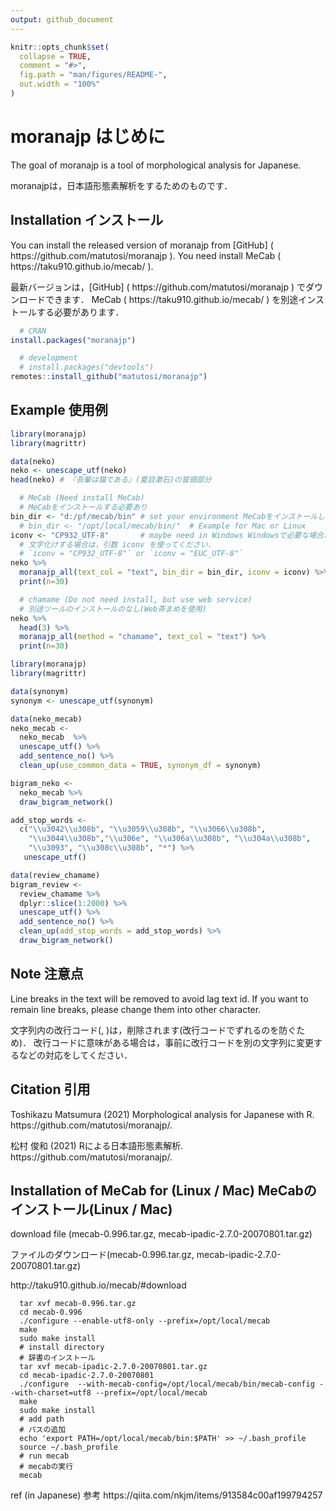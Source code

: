 ```yaml
---
output: github_document
---
```


```r
knitr::opts_chunk$set(
  collapse = TRUE,
  comment = "#>",
  fig.path = "man/figures/README-",
  out.width = "100%"
)
```

# moranajp はじめに

The goal of moranajp is a tool of morphological analysis for Japanese. 

moranajpは，日本語形態素解析をするためのものです．

## Installation インストール

You can install the released version of moranajp from [GitHub] ( https://github.com/matutosi/moranajp ). 
You need install MeCab ( https://taku910.github.io/mecab/ ). 

最新バージョンは，[GitHub] ( https://github.com/matutosi/moranajp ) でダウンロードできます．
MeCab ( https://taku910.github.io/mecab/ ) を別途インストールする必要があります．

``` r
  # CRAN
install.packages("moranajp")

  # development
  # install.packages("devtools")
remotes::install_github("matutosi/moranajp")
```

## Example 使用例

```r
library(moranajp)
library(magrittr)

data(neko)
neko <- unescape_utf(neko)
head(neko) # 『吾輩は猫である』(夏目漱石)の冒頭部分

  # MeCab (Need install MeCab) 
  # MeCabをインストールする必要あり
bin_dir <- "d:/pf/mecab/bin" # set your environment MeCabをインストールしたフォルダを指定
  # bin_dir <- "/opt/local/mecab/bin/"  # Example for Mac or Linux
iconv <- "CP932_UTF-8"       # maybe need in Windows Windowsで必要な場合あり
  # 文字化けする場合は，引数 iconv を使ってください．
  # `iconv = "CP932_UTF-8"` or `iconv = "EUC_UTF-8"`
neko %>%
  moranajp_all(text_col = "text", bin_dir = bin_dir, iconv = iconv) %>%
  print(n=30)

  # chamame (Do not need install, but use web service)
  # 別途ツールのインストールのなし(Web茶まめを使用)
neko %>%
  head(3) %>%
  moranajp_all(method = "chamame", text_col = "text") %>%
  print(n=30)
```

```r
library(moranajp)
library(magrittr)

data(synonym)
synonym <- unescape_utf(synonym)

data(neko_mecab)
neko_mecab <- 
  neko_mecab  %>%
  unescape_utf() %>%
  add_sentence_no() %>%
  clean_up(use_common_data = TRUE, synonym_df = synonym)

bigram_neko <- 
  neko_mecab %>%
  draw_bigram_network()

add_stop_words <- 
  c("\\u3042\\u308b", "\\u3059\\u308b", "\\u3066\\u308b", 
    "\\u3044\\u308b","\\u306e", "\\u306a\\u308b", "\\u304a\\u308b", 
    "\\u3093", "\\u308c\\u308b", "*") %>% 
   unescape_utf()

data(review_chamame)
bigram_review <- 
  review_chamame %>%
  dplyr::slice(1:2000) %>%
  unescape_utf() %>%
  add_sentence_no() %>%
  clean_up(add_stop_words = add_stop_words) %>%
  draw_bigram_network()
```


## Note 注意点

Line breaks in the text will be removed to avoid lag text id. 
If you want to remain line breaks, please change them into other character. 

文字列内の改行コード(\r\n, \n)は，削除されます(改行コードでずれるのを防ぐため)．
改行コードに意味がある場合は，事前に改行コードを別の文字列に変更するなどの対応をしてください．

## Citation 引用

Toshikazu Matsumura (2021) Morphological analysis for Japanese with R. https://github.com/matutosi/moranajp/.

松村 俊和 (2021) Rによる日本語形態素解析. https://github.com/matutosi/moranajp/.

## Installation of MeCab for (Linux / Mac) MeCabのインストール(Linux / Mac)

download file (mecab-0.996.tar.gz, mecab-ipadic-2.7.0-20070801.tar.gz)

ファイルのダウンロード(mecab-0.996.tar.gz, mecab-ipadic-2.7.0-20070801.tar.gz)

http://taku910.github.io/mecab/#download


```
  tar xvf mecab-0.996.tar.gz
  cd mecab-0.996
  ./configure --enable-utf8-only --prefix=/opt/local/mecab
  make
  sudo make install
  # install directory
  # 辞書のインストール
  tar xvf mecab-ipadic-2.7.0-20070801.tar.gz
  cd mecab-ipadic-2.7.0-20070801
  ./configure  --with-mecab-config=/opt/local/mecab/bin/mecab-config --with-charset=utf8 --prefix=/opt/local/mecab
  make
  sudo make install
  # add path
  # パスの追加
  echo 'export PATH=/opt/local/mecab/bin:$PATH' >> ~/.bash_profile
  source ~/.bash_profile
  # run mecab
  # mecabの実行
  mecab
```

ref (in Japanese) 参考
https://qiita.com/nkjm/items/913584c00af199794257
